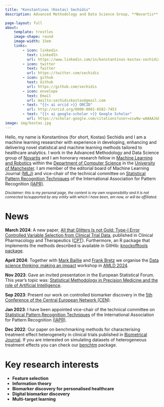 ```yaml
---
title: "Konstantinos (Kostas) Sechidis"
description: Advanced Methodology and Data Science Group, **Novartis** <br> Honorary Research Fellow in Machine Learning and Robotics, **University of Manchester**

page-layout: full
about:
    template: trestles
    image-shape: round
    image-width: 15em
    links:
        - icon: linkedin
          text: LinkedIn
          url: https://www.linkedin.com/in/konstantinos-kostas-sechidis-19311657/
        - icon: twitter
          text: Twitter
          url: https://twitter.com/sechidis
        - icon: github
          text: Github
          url: https://github.com/sechidis
        - icon: envelope
          text: Email
          url: mailto:sechidiskostas@gmail.com
        - text: "{{< ai orcid >}} ORCID"
          url: http://orcid.org/0000-0001-6582-7453
        - text: "{{< ai google-scholar >}} Google Scholar"
          url: https://scholar.google.com/citations?user=zcw9w-wAAAAJ&hl=en
image: img/kostas.jpg
---
```


Hello, my name is Konstantinos (for short, Kostas) Sechidis and I am a machine learning researcher with experience in developing, enhancing and delivering novel statistical and machine learning methods tailored to healthcare analytics. I work in the Advanced Methodology and Data Science group of [Novartis](https://www.novartis.com/) and I am honorary research fellow in [Machine Learning and Robotics](https://www.cs.manchester.ac.uk/research/expertise/machine-learning-and-robotics/) within the [Department of Computer Science](https://www.cs.manchester.ac.uk/) in the [University of Manchester](https://www.manchester.ac.uk/). I am member of the editorial board of Machine Learning Journal [(MLJ)](https://www.springer.com/journal/10994/editors) and vice-chair of the technical committee on [Statistical Pattern Recognition Techniques](https://sites.google.com/view/iapr-tc1/home?pli=1) of the International Association for Pattern Recognition [(IAPR)](https://iapr.org/index.php).

<sup> *Disclaimer: this is my personal page, the content is my own responsibility and it is not connected to/supported by any entity with which I have been, am now, or will be affiliated.* </sup>

# News
**March 2024**: A new paper, [All that Glitters Is not Gold: Type-I Error Controlled Variable Selection from Clinical Trial Data](https://ascpt.onlinelibrary.wiley.com/doi/full/10.1002/cpt.3211), published in Clinical Pharmacology and Therapeutics ([CPT](https://ascpt.onlinelibrary.wiley.com/journal/15326535)). Furthermore, an R package that implements the methods described is available in GitHib: [knockofftools package](https://github.com/Novartis/knockofftools/tree/main).


**April 2024**: Together with  [Mark Baillie](https://bailliem.github.io) and [Frank Bretz](https://www.linkedin.com/in/frank-bretz-8510415) we organise the [Data science thinking: making an impact](https://datascience-thinking.github.io/) workshop in [AMLD 2024](https://2024.appliedmldays.org/). 

**Nov 2023**: Gave an invited presentation in the European Statistical Forum. This year's topic was: [Statistical Methodology in Precision Medicine and the role of Artificial Intelligence](https://lsacademy.com/en/product/european-statistical-forum-4/).

**Sep 2023**: Present our work on controlled biomarker discovery in the [5th Conference of the Central European Network (CEN)](https://cen2023.github.io/home/index.html).

**Jan 2023**: I have been appointed vice-chair of the technical committee on [Statistical Pattern Recognition Techniques](https://sites.google.com/view/iapr-tc1/home?pli=1) of the International Association for Pattern Recognition [(IAPR)](https://iapr.org/index.php).

**Dec 2022**: Our paper on benchmarking methods for characterising treatment effect heterogeneity in clinical trials published in [Biometrical Journal](https://onlinelibrary.wiley.com/doi/full/10.1002/bimj.202100337). If you are interested on simulating datasets of heterogeneous treatment effects you can check our [benchtm](https://github.com/Sophie-Sun/benchtm) package.

# Key research interests

-   **Feature selection**
-   **Information theory**
-   **Biomarker discovery for personalised healthcare**
-   **Digital biomarker discovery**
-   **Multi-target learning**
